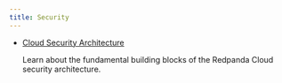 ```yaml
---
title: Security
---
```


<head>
    <meta name="title" content="Redpanda Cloud Security | Redpanda Docs"/>
    <meta name="description" content="Redpanda Cloud provides authentication, authorization, encryption, and secrets security protection for your data."/>
</head>

- [Cloud Security Architecture](..security/cloud-security-architecture)

    Learn about the fundamental building blocks of the Redpanda Cloud security architecture.
